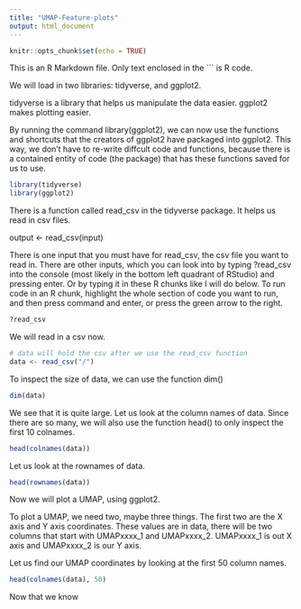 ```yaml
---
title: "UMAP-Feature-plots"
output: html_document
---
```


```r
knitr::opts_chunk$set(echo = TRUE)
```

This is an R Markdown file. Only text enclosed in the ``` is R code. 

We will load in two libraries: tidyverse, and ggplot2. 

tidyverse is a library that helps us manipulate the data easier.
ggplot2 makes plotting easier. 

By running the command library(ggplot2), we can now use the functions and shortcuts 
that the creators of ggplot2 have packaged into ggplot2. This way, we don't have to 
re-write diffcult code and functions, because there is a contained entity of code (the package) that 
has these functions saved for us to use. 

```r
library(tidyverse)
library(ggplot2)
```

There is a function called read_csv in the tidyverse package. It helps us read in csv files.

output <- read_csv(input)

There is one input that you must have for read_csv, the csv file you want to read in. There are
other inputs, which you can look into by typing ?read_csv into the console (most likely in the bottom left quadrant of RStudio) and pressing enter. Or by typing it in these R chunks like I will do below. To run code in an R chunk, highlight the whole section of code you want to run, and then press command and enter, or press the green arrow to the right. 

```r
?read_csv
```

We will read in a csv now. 
```r
# data will hold the csv after we use the read_csv function
data <- read_csv("/")
```

To inspect the size of data, we can use the function dim()
```r
dim(data)
```

We see that it is quite large. Let us look at the column names of data. Since there are so many, we will also use the function head() to only inspect the first 10 colnames.
```r
head(colnames(data))
```

Let us look at the rownames of data. 
```r
head(rownames(data))
```

Now we will plot a UMAP, using ggplot2.

To plot a UMAP, we need two, maybe three things. The first two are the X axis and Y axis coordinates. These values are in data, there will be two columns that start with UMAPxxxx_1 and UMAPxxxx_2. UMAPxxxx_1 is out X axis and UMAPxxxx_2 is our Y axis. 

Let us find our UMAP coordinates by looking at the first 50 column names. 
```r
head(colnames(data), 50)
```

Now that we know 
```r

```


